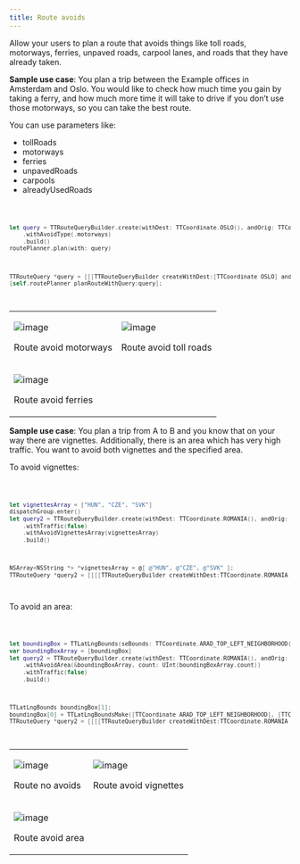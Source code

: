 ```yaml
---
title: Route avoids
---
```


Allow your users to plan a route that avoids things like toll roads, motorways, ferries, unpaved
roads, carpool lanes, and roads that they have already taken.

**Sample use case**: You plan a trip between the Example offices in Amsterdam and Oslo. You would
like to check how much time you gain by taking a ferry, and how much more time it will take to drive
if you don’t use those motorways, so you can take the best route.

You can use parameters like:

- tollRoads
- motorways
- ferries
- unpavedRoads
- carpools
- alreadyUsedRoads

<Code>

```swift
let query = TTRouteQueryBuilder.create(withDest: TTCoordinate.OSLO(), andOrig: TTCoordinate.AMSTERDAM())
    .withAvoidType(.motorways)
    .build()
routePlanner.plan(with: query)
```

```objectivec
TTRouteQuery *query = [[[TTRouteQueryBuilder createWithDest:[TTCoordinate OSLO] andOrig:[TTCoordinate AMSTERDAM]] withAvoidType:TTOptionTypeAvoidMotorways] build]
[self.routePlanner planRouteWithQuery:query];
```

</Code>

<table>
  <tbody>
    <tr>
      <td>
        <ContentWrapper maxWidth="350px" objectFit="contain">
          <p>
            <img src="../images/route_avoid_motorways.png" alt="image" />
          </p>
        </ContentWrapper>
        <p>Route avoid motorways</p>
      </td>
      <td>
        <ContentWrapper maxWidth="350px" objectFit="contain">
          <p>
            <img src="../images/route_avoid_toll.png" alt="image" />
          </p>
        </ContentWrapper>
        <p>Route avoid toll roads</p>
      </td>
    </tr>
    <tr>
      <td>
        <ContentWrapper maxWidth="350px" objectFit="contain">
          <p>
            <img src="../images/route_avoid_ferries.png" alt="image" />
          </p>
        </ContentWrapper>
        <p>Route avoid ferries</p>
      </td>
      <td></td>
    </tr>
  </tbody>
</table>

**Sample use case**: You plan a trip from A to B and you know that on your way there are vignettes.
Additionally, there is an area which has very high traffic. You want to avoid both vignettes and the
specified area.

To avoid vignettes:

<Code>

```swift
let vignettesArray = ["HUN", "CZE", "SVK"]
dispatchGroup.enter()
let query2 = TTRouteQueryBuilder.create(withDest: TTCoordinate.ROMANIA(), andOrig: TTCoordinate.CZECH_REPUBLIC())
    .withTraffic(false)
    .withAvoidVignettesArray(vignettesArray)
    .build()
```

```objectivec
NSArray<NSString *> *vignettesArray = @[ @"HUN", @"CZE", @"SVK" ];
TTRouteQuery *query2 = [[[[TTRouteQueryBuilder createWithDest:TTCoordinate.ROMANIA andOrig:TTCoordinate.CZECH_REPUBLIC] withTraffic:NO] withAvoidVignettesArray:vignettesArray] build];
```

</Code>

To avoid an area:

<Code>

```swift
let boundingBox = TTLatLngBounds(seBounds: TTCoordinate.ARAD_TOP_LEFT_NEIGHBORHOOD(), nwBounds: TTCoordinate.ARAD_BOTTOM_RIGHT_NEIGHBORHOOD())
var boundingBoxArray = [boundingBox]
let query2 = TTRouteQueryBuilder.create(withDest: TTCoordinate.ROMANIA(), andOrig: TTCoordinate.CZECH_REPUBLIC())
    .withAvoidArea(&boundingBoxArray, count: UInt(boundingBoxArray.count))
    .withTraffic(false)
    .build()
```

```objectivec
TTLatLngBounds boundingBox[1];
boundingBox[0] = TTLatLngBoundsMake([TTCoordinate ARAD_TOP_LEFT_NEIGHBORHOOD], [TTCoordinate ARAD_BOTTOM_RIGHT_NEIGHBORHOOD]);
TTRouteQuery *query2 = [[[[TTRouteQueryBuilder createWithDest:TTCoordinate.ROMANIA andOrig:TTCoordinate.CZECH_REPUBLIC] withTraffic:NO] withAvoidArea:boundingBox count:1] build];
```

</Code>

<table>
  <tbody>
    <tr>
      <td>
        <ContentWrapper maxWidth="350px" objectFit="contain">
          <p>
            <img src="../images/route_noAvoids.png" alt="image" />
          </p>
        </ContentWrapper>
        <p>Route no avoids</p>
      </td>
      <td>
        <ContentWrapper maxWidth="350px" objectFit="contain">
          <p>
            <img src="../images/route_avoidVignettes.png" alt="image" />
          </p>
        </ContentWrapper>
        <p>Route avoid vignettes</p>
      </td>
    </tr>
    <tr>
      <td>
        <ContentWrapper maxWidth="350px" objectFit="contain">
          <p>
            <img src="../images/route_avoidArea.png" alt="image" />
          </p>
        </ContentWrapper>
        <p>Route avoid area</p>
      </td>
      <td></td>
    </tr>
  </tbody>
</table>